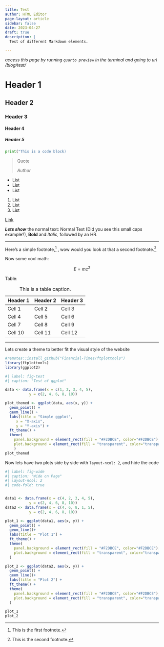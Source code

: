 ```yaml
---
title: Test
author: HTML Editor
page-layout: article
sidebar: false
date: 2023-04-27
draft: true
description: | 
  Test of different Markdown elements.

---
```

*access this page by running `quarto preview` in the terminal and going to url /blog/test/*

# Header 1

## Header 2

### Header 3

#### Header 4

##### Header 5

```python
print("This is a code block)
```

> Quote
>
> *Author*

- List
- List
- List

1. List
2. List
3. List

[Link](https://www.google.com)

***Lets show*** the normal text: Normal Text (Did you see this small caps example?), **Bold** and  *Italic*, followed by an HR.

---

Here's a simple footnote,[^1] , wow would you look at that a second footnote.[^2]

[^2]: This is the second footnote.
[^1]: This is the first footnote.

Now some cool math:

$$
E = mc^2
$$

Table:

| Header 1 | Header 2 | Header 3 |
|----------|----------|----------|
| Cell 1   | Cell 2   | Cell 3   |
| Cell 4   | Cell 5   | Cell 6   |
| Cell 7   | Cell 8   | Cell 9   |
| Cell 10  | Cell 11  | Cell 12  |
: This is a table caption.

---

Lets create a theme to better fit the visual style of the website

```r
#remotes::install_github("Financial-Times/ftplottools")
library(ftplottools)
library(ggplot2)
```

```r
#| label: fig-test
#| caption: "Test of ggplot"

data <- data.frame(x = c(1, 2, 3, 4, 5),
           y = c(2, 4, 6, 8, 10))

plot_themed <- ggplot(data, aes(x, y)) +
  geom_point() +
  geom_line() +
  labs(title = "Simple ggplot",
     x = "X-axis",
     y = "Y-axis") +
  ft_theme() +
  theme(
    panel.background = element_rect(fill = "#F2DBCE", color="#F2DBCE"),
    plot.background = element_rect(fill = "transparent", color="transparent")
    )
plot_themed
```

Now lets have two plots side by side with `layout-ncol: 2`, and hide the code

```r
#| label: fig-wide
#| caption: "Wide on Page"
#| layout-ncol: 2
#| code-fold: true


data1 <- data.frame(x = c(4, 2, 3, 4, 5),
           y = c(2, 4, 6, 8, 10))
data2 <- data.frame(x = c(4, 6, 8, 1, 5),
           y = c(2, 4, 6, 8, 10))

plot_1 <- ggplot(data1, aes(x, y)) +
  geom_point() +
  geom_line()+
  labs(title = "Plot 1") +
  ft_theme() +
  theme(
    panel.background = element_rect(fill = "#F2DBCE", color="#F2DBCE"),
    plot.background = element_rect(fill = "transparent", color="transparent")
  )

plot_2 <- ggplot(data2, aes(x, y)) +
  geom_point() +
  geom_line()+
  labs(title = "Plot 2") +
  ft_theme() +
  theme(
    panel.background = element_rect(fill = "#F2DBCE", color="#F2DBCE"),
    plot.background = element_rect(fill = "transparent", color="transparent")
  )

plot_1
plot_2
```
